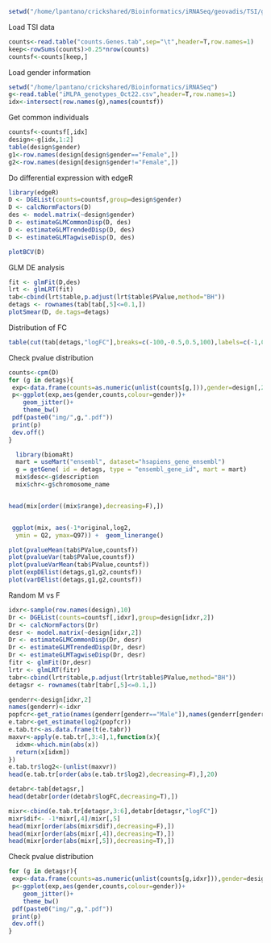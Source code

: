 ```r
setwd("/home/lpantano/crickshared/Bioinformatics/iRNASeq/geovadis/TSI/genes/")
```

Load TSI data

```r
counts<-read.table("counts.Genes.tab",sep="\t",header=T,row.names=1)
keep<-rowSums(counts)>0.25*nrow(counts)
countsf<-counts[keep,]
```

Load gender information
```r
setwd("/home/lpantano/crickshared/Bioinformatics/iRNASeq")
g<-read.table("iMLPA_genotypes_Oct22.csv",header=T,row.names=1)
idx<-intersect(row.names(g),names(countsf))
```

Get common individuals
```r
countsf<-countsf[,idx]
design<-g[idx,1:2]
table(design$gender)
g1<-row.names(design[design$gender=="Female",])
g2<-row.names(design[design$gender!="Female",])

```

Do differential expression with edgeR
```r
library(edgeR)
D <- DGEList(counts=countsf,group=design$gender)
D <- calcNormFactors(D)
des <- model.matrix(~design$gender)
D <- estimateGLMCommonDisp(D, des)
D <- estimateGLMTrendedDisp(D, des)
D <- estimateGLMTagwiseDisp(D, des)

plotBCV(D)
```


GLM DE analysis
```r
fit <- glmFit(D,des)
lrt <- glmLRT(fit)
tab<-cbind(lrt$table,p.adjust(lrt$table$PValue,method="BH"))
detags <- rownames(tab[tab[,5]<=0.1,])
plotSmear(D, de.tags=detags)
```

Distribution of FC
```r
table(cut(tab[detags,"logFC"],breaks=c(-100,-0.5,0.5,100),labels=c(-1,0,1)))
```

Check pvalue distribution
```r
counts<-cpm(D)
for (g in detags){
 exp<-data.frame(counts=as.numeric(unlist(counts[g,])),gender=design[,2])
 p<-ggplot(exp,aes(gender,counts,colour=gender))+  
    geom_jitter()+
    theme_bw()
 pdf(paste0("img/",g,".pdf"))
 print(p)
 dev.off()
}
```

```r
  library(biomaRt)
  mart = useMart("ensembl", dataset="hsapiens_gene_ensembl")
  g = getGene( id = detags, type = "ensembl_gene_id", mart = mart)
  mix$desc<-g$description
  mix$chr<-g$chromosome_name


head(mix[order((mix$range),decreasing=F),])


 ggplot(mix, aes(-1*original,log2,
  ymin = Q2, ymax=Q97)) +  geom_linerange()

```


```r
plot(pvalueMean(tab$PValue,countsf))
plot(pvalueVar(tab$PValue,countsf))
plot(pvalueVarMean(tab$PValue,countsf))
plot(expDElist(detags,g1,g2,countsf))
plot(varDElist(detags,g1,g2,countsf))
```

Random M vs F
```r
idxr<-sample(row.names(design),10)
Dr <- DGEList(counts=countsf[,idxr],group=design[idxr,2])
Dr <- calcNormFactors(Dr)
desr <- model.matrix(~design[idxr,2])
Dr <- estimateGLMCommonDisp(Dr, desr)
Dr <- estimateGLMTrendedDisp(Dr, desr)
Dr <- estimateGLMTagwiseDisp(Dr, desr)
fitr <- glmFit(Dr,desr)
lrtr <- glmLRT(fitr)
tabr<-cbind(lrtr$table,p.adjust(lrtr$table$PValue,method="BH"))
detagsr <- rownames(tabr[tabr[,5]<=0.1,])

genderr<-design[idxr,2]
names(genderr)<-idxr
popfcr<-get_ratio(names(genderr[genderr=="Male"]),names(genderr[genderr!="Male"]),counts[detagsr,idxr])
e.tabr<-get_estimate(log2(popfcr))
e.tab.tr<-as.data.frame(t(e.tabr))
maxvr<-apply(e.tab.tr[,3:4],1,function(x){
  idxm<-which.min(abs(x))
  return(x[idxm])
})
e.tab.tr$log2<-(unlist(maxvr))
head(e.tab.tr[order(abs(e.tab.tr$log2),decreasing=F),],20)

detabr<-tab[detagsr,]
head(detabr[order(detabr$logFC,decreasing=T),])

mixr<-cbind(e.tab.tr[detagsr,3:6],detabr[detagsr,"logFC"])
mixr$dif<- -1*mixr[,4]/mixr[,5]
head(mixr[order(abs(mixr$dif),decreasing=F),])
head(mixr[order(abs(mixr[,4]),decreasing=T),])
head(mixr[order(abs(mixr[,5]),decreasing=T),])
```


Check pvalue distribution
```r
for (g in detagsr){
 exp<-data.frame(counts=as.numeric(unlist(counts[g,idxr])),gender=design[idxr,2])
 p<-ggplot(exp,aes(gender,counts,colour=gender))+  
    geom_jitter()+
    theme_bw()
 pdf(paste0("img/",g,".pdf"))
 print(p)
 dev.off()
}
```
